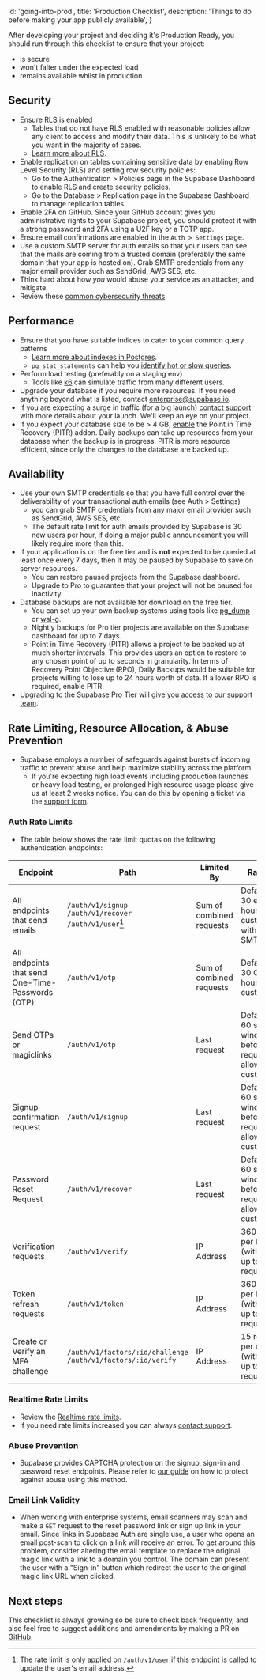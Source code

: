 
  id: 'going-into-prod',
  title: 'Production Checklist',
  description: 'Things to do before making your app publicly available',
}

After developing your project and deciding it's Production Ready, you should run through this checklist to ensure that your project:

- is secure
- won't falter under the expected load
- remains available whilst in production

## Security

- Ensure RLS is enabled
  - Tables that do not have RLS enabled with reasonable policies allow any client to access and modify their data. This is unlikely to be what you want in the majority of cases.
  - [Learn more about RLS](/docs/guides/auth/row-level-security).
- Enable replication on tables containing sensitive data by enabling Row Level Security (RLS) and setting row security policies:
  - Go to the Authentication > Policies page in the Supabase Dashboard to enable RLS and create security policies.
  - Go to the Database > Replication page in the Supabase Dashboard to manage replication tables.
- Enable 2FA on GitHub. Since your GitHub account gives you administrative rights to your Supabase project, you should protect it with a strong password and 2FA using a U2F key or a TOTP app.
- Ensure email confirmations are enabled in the `Auth > Settings` page.
- Use a custom SMTP server for auth emails so that your users can see that the mails are coming from a trusted domain (preferably the same domain that your app is hosted on). Grab SMTP credentials from any major email provider such as SendGrid, AWS SES, etc.
- Think hard about how _you_ would abuse your service as an attacker, and mitigate.
- Review these [common cybersecurity threats](https://auth0.com/docs/security/prevent-threats).

## Performance

- Ensure that you have suitable indices to cater to your common query patterns
  - [Learn more about indexes in Postgres](https://www.enterprisedb.com/postgres-tutorials/overview-postgresql-indexes).
  - `pg_stat_statements` can help you [identify hot or slow queries](https://www.virtual-dba.com/blog/postgresql-performance-identifying-hot-and-slow-queries/).
- Perform load testing (preferably on a staging env)
  - Tools like [k6](https://k6.io/) can simulate traffic from many different users.
- Upgrade your database if you require more resources. If you need anything beyond what is listed, contact enterprise@supabase.io.
- If you are expecting a surge in traffic (for a big launch) [contact support](https://app.supabase.com/support/new) with more details about your launch. We'll keep an eye on your project.
- If you expect your database size to be > 4 GB, [enable](https://app.supabase.com/project/_/settings/billing/update) the Point in Time Recovery (PITR) addon. Daily backups can take up resources from your database when the backup is in progress. PITR is more resource efficient, since only the changes to the database are backed up.

## Availability

- Use your own SMTP credentials so that you have full control over the deliverability of your transactional auth emails (see Auth > Settings)
  - you can grab SMTP credentials from any major email provider such as SendGrid, AWS SES, etc.
  - The default rate limit for auth emails provided by Supabase is 30 new users per hour, if doing a major public announcement you will likely require more than this.
- If your application is on the free tier and is **not** expected to be queried at least once every 7 days, then it may be paused by Supabase to save on server resources.
  - You can restore paused projects from the Supabase dashboard.
  - Upgrade to Pro to guarantee that your project will not be paused for inactivity.
- Database backups are not available for download on the free tier.
  - You can set up your own backup systems using tools like [pg_dump](https://www.postgresqltutorial.com/postgresql-backup-database/) or [wal-g](https://github.com/wal-g/wal-g).
  - Nightly backups for Pro tier projects are available on the Supabase dashboard for up to 7 days.
  - Point in Time Recovery (PITR) allows a project to be backed up at much shorter intervals. This provides users an option to restore to any chosen point of up to seconds in granularity. In terms of Recovery Point Objective (RPO), Daily Backups would be suitable for projects willing to lose up to 24 hours worth of data. If a lower RPO is required, enable PITR.
- Upgrading to the Supabase Pro Tier will give you [access to our support team](https://app.supabase.com/support/new).

## Rate Limiting, Resource Allocation, & Abuse Prevention

- Supabase employs a number of safeguards against bursts of incoming traffic to prevent abuse and help maximize stability across the platform
  - If you're expecting high load events including production launches or heavy load testing, or prolonged high resource usage please give us at least 2 weeks notice. You can do this by opening a ticket via the [support form](https://app.supabase.com/support/new).

### Auth Rate Limits

- The table below shows the rate limit quotas on the following authentication endpoints:

| Endpoint                                         | Path                                                           | Limited By               | Rate Limit                                                                      |
| ------------------------------------------------ | -------------------------------------------------------------- | ------------------------ | ------------------------------------------------------------------------------- |
| All endpoints that send emails                   | `/auth/v1/signup` `/auth/v1/recover` `/auth/v1/user`[^1]       | Sum of combined requests | Defaults to 30 emails per hour. Is customizable with custom SMTP set up.        |
| All endpoints that send One-Time-Passwords (OTP) | `/auth/v1/otp`                                                 | Sum of combined requests | Defaults to 30 OTPs per hour. Is customizable.                                  |
| Send OTPs or magiclinks                          | `/auth/v1/otp`                                                 | Last request             | Defaults to 60 seconds window before a new request is allowed. Is customizable. |
| Signup confirmation request                      | `/auth/v1/signup`                                              | Last request             | Defaults to 60 seconds window before a new request is allowed. Is customizable. |
| Password Reset Request                           | `/auth/v1/recover`                                             | Last request             | Defaults to 60 seconds window before a new request is allowed. Is customizable. |
| Verification requests                            | `/auth/v1/verify`                                              | IP Address               | 360 requests per hour (with bursts up to 30 requests)                           |
| Token refresh requests                           | `/auth/v1/token`                                               | IP Address               | 360 requests per hour (with bursts up to 30 requests)                           |
| Create or Verify an MFA challenge                | `/auth/v1/factors/:id/challenge` `/auth/v1/factors/:id/verify` | IP Address               | 15 requests per minute (with bursts up to 30 requests)                          |

### Realtime Rate Limits

- Review the [Realtime rate limits](/docs/guides/realtime/rate-limits).
- If you need rate limits increased you can always [contact support](https://app.supabase.com/support/new).

### Abuse Prevention

- Supabase provides CAPTCHA protection on the signup, sign-in and password reset endpoints. Please refer to [our guide](/docs/guides/auth/auth-captcha) on how to protect against abuse using this method.

### Email Link Validity

- When working with enterprise systems, email scanners may scan and make a `GET` request to the reset password link or sign up link in your email. Since links in Supabase Auth are single use, a user who opens an email post-scan to click on a link will receive an error. To get around this problem,
  consider altering the email template to replace the original magic link with a link to a domain you control. The domain can present the user with a "Sign-in" button which redirect the user to the original magic link URL when clicked.

## Next steps

This checklist is always growing so be sure to check back frequently, and also feel free to suggest additions and amendments by making a PR on [GitHub](https://github.com/supabase/supabase).

[^1]: The rate limit is only applied on `/auth/v1/user` if this endpoint is called to update the user's email address.


